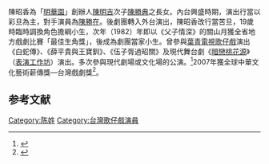 <!-- 檔案不存在 [[File:/IMG_0181.jpg|缩略图]] -->
陳昭香{{BD|1962年}}為「[[明華園|明華園]]」創辦人[[陳明吉|陳明吉]]次子[[陳勝典|陳勝典]]之長女。內台興盛時期，演出行當以彩旦為主，對手演員為[[陳勝在|陳勝在]]。後劇團轉入外台演出，陳昭香改行當苦旦，19歲時臨時調換角色擔綱小生，次年（1982）年即以《父子情深》的關山月獲全省地方戲劇比賽「最佳生角獎」，後成為劇團當家小生。曾參與[[葉青_(臺灣)|葉青電視歌仔戲]]演出《白蛇傳》、《薛平貴與王寶釧》、《伍子胥過昭關》及現代舞台劇《[[暗戀桃花源|暗戀桃花源]]》（[[表演工作坊|表演工作坊]]）演出。多次參與現代劇場或文化場的公演。<ref>{{cite book |author1=蔡欣欣 |title=臺灣歌仔戲史論與演出評述 |date=2005-09-15 |publisher=里仁書局 |isbn=9789867908698 |accessdate=2021-09-24}}</ref>2007年獲全球中華文化藝術薪傳獎—台灣戲劇獎<ref>{{cite news |author1=王瑞伶 |title=明華園陳昭香獲第十四屆全球中華文化藝術薪傳獎台灣戲劇歌仔戲獎 |accessdate=2021-09-24 |work=聯合報 |date=2007-10-05}}</ref>。

==参考文献==
{{reflist}}

[[Category:陈姓|Category:陈姓]]
[[Category:台灣歌仔戲演員|Category:台灣歌仔戲演員]]